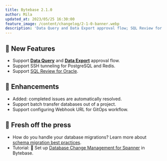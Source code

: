 ```yaml
---
title: Bytebase 2.1.0
author: Mila
updated_at: 2023/05/25 16:30:00
feature_image: /content/changelog/2-1-0-banner.webp
description: 'Data Query and Data Export approval flow; SQL Review for Oracle; SSH tunneling for PostgreSQL and Redis.'
---
```



## 🚀 New Features

- Support [**Data Query**](/security/database-permission/query) and [**Data Export**](/security/database-permission/export/) approval flow.
- Support SSH tunneling for PostgreSQL and Redis.
- Support [SQL Review for Oracle](/sql-review/review-rules/).

## 🎄 Enhancements

- Added: completed issues are automatically resolved.
- Support batch transfer databases out of a project.
- Support configuring Webhook URL for GitOps workflow.

## 📰 Fresh off the press

- How do you handle your database migrations? Learn more about [schema migration best practices](/blog/how-to-handle-database-schema-change/).
- Tutorial: 🔧 Set up [Database Change Management for Spanner](/tutorials/database-change-management-with-spanner/) in Bytebase.

<InstallUpgrade />
